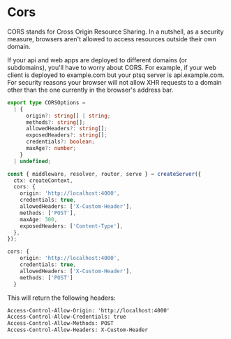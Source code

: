 # Cors

CORS stands for Cross Origin Resource Sharing. In a nutshell, as a security measure, browsers aren't allowed to access resources outside their own domain.

If your api and web apps are deployed to different domains (or subdomains), you'll have to worry about CORS. For example, if your web client is deployed to example.com but your ptsq server is api.example.com. For security reasons your browser will not allow XHR requests to a domain other than the one currently in the browser's address bar.

```ts
export type CORSOptions =
  | {
      origin?: string[] | string;
      methods?: string[];
      allowedHeaders?: string[];
      exposedHeaders?: string[];
      credentials?: boolean;
      maxAge?: number;
    }
  | undefined;
```

```ts title="server.ts"
const { middleware, resolver, router, serve } = createServer({
  ctx: createContext,
  cors: {
    origin: 'http://localhost:4000',
    credentials: true,
    allowedHeaders: ['X-Custom-Header'],
    methods: ['POST'],
    maxAge: 300,
    exposedHeaders: ['Content-Type'],
  },
});
```

```ts
cors: {
    origin: 'http://localhost:4000',
    credentials: true,
    allowedHeaders: ['X-Custom-Header'],
    methods: ['POST']
  }
```

This will return the following headers:

```txt
Access-Control-Allow-Origin: 'http://localhost:4000'
Access-Control-Allow-Credentials: true
Access-Control-Allow-Methods: POST
Access-Control-Allow-Headers: X-Custom-Header
```
